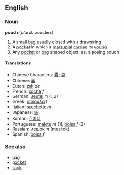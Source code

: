 ==English==
===Noun===
'''pouch''' (''plural:'' pouches)

# A small [[bag]] usually closed with a [[drawstring]]
# A [[pocket]] in which a [[marsupial]] [[carry|carries]] its [[young]]
# Any [[pocket]] or [[bag]] shaped object; as, a posing pouch

====Translations====
*Chinese Characters: [[囊]]; [[袋]]
*Chinese: [[囊]]
*Dutch: [[zak]] ''de''
*French: [[poche]] ''f''
*German: [[Beutel]] ''m'' (1,2)
*Greek: [[σακούλα]] ''f''
*Italian: [[sacchetto]] ''m''
*Japanese: [[袋]]
*Korean: [[주머니]]
*Portuguese: [[malote]] ''m'' (1), [[bolsa]] ''f'' (2)
*Russian: [[мешок]] ''m'' (meshok)
*Spanish: [[bolsa]] ''f''

===See also===
*[[bag]]
*[[pocket]]
*[[sack]]
